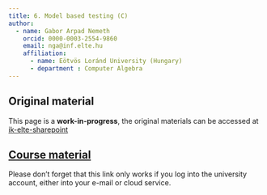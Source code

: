 ```yaml
---
title: 6. Model based testing (C)
author:
  - name: Gabor Arpad Nemeth
    orcid: 0000-0003-2554-9860
    email: nga@inf.elte.hu
    affiliation:
      - name: Eötvös Loránd University (Hungary)
      - department : Computer Algebra
---
```


## Original material
This page is a **work-in-progress**, the original materials can be accessed at [ik-elte-sharepoint]()

::: {.callout-important}
## [Course material]()
Please don't forget that this link only works if you log into the university account, either into your e-mail or cloud service.
:::